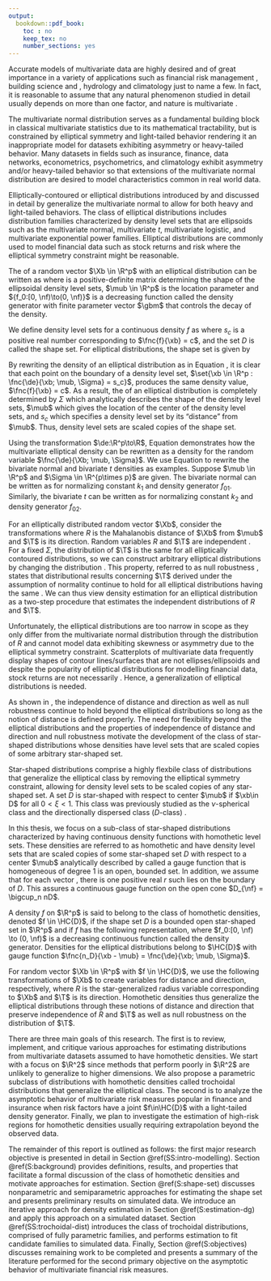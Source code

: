 ```yaml
---
output:
  bookdown::pdf_book:
    toc : no
    keep_tex: no
    number_sections: yes
---
```


<!-- This section is mandatory! -->

<!-- Proposal -->

Accurate models of multivariate data are highly desired and of great importance in a variety of applications such as financial risk management \citep{McNeil2015}, building science and \mbox{engineering \citep{Dukhan2021, Chen2019}}, hydrology and climatology \citep{Maity2018} just to name a few. In fact, it is reasonable to assume that any natural phenomenon studied in detail usually depends on more than one factor, and nature is multivariate \mbox{\citep[Ch. 2]{Bohm2013}}.

The multivariate normal distribution serves as a fundamental building block in classical multivariate statistics due to its mathematical tractability, but is constrained by elliptical symmetry and light-tailed behavior rendering it an inappropriate model for datasets exhibiting asymmetry or heavy-tailed behavior. Many datasets in fields such as insurance, finance, data networks, econometrics, psychometrics, and climatology exhibit asymmetry and/or heavy-tailed behavior \mbox{\citep{Genton2004, Resnick2007}} so that extensions of the multivariate normal distribution are desired to model characteristics common in real world data.

Elliptically-contoured or elliptical distributions introduced by \mbox{\citet{Kelker1970}} and discussed in detail by \mbox{\citet{Fang1990}} generalize the multivariate normal to allow for both heavy and light-tailed behaviors. The class of elliptical distributions includes distribution families characterized by density level sets that are ellipsoids such as the multivariate normal, multivariate $t$, multivariate logistic, and multivariate exponential power families. Elliptical distributions are commonly used to model financial data such as stock returns and risk \mbox{\citep{McNeil2015}} where the elliptical symmetry constraint might be reasonable.

The \ac{pdf} of a random vector $\Xb \in \R^p$ with an elliptical distribution can be written as \eeq[elliptical-pdf]{
  \fnc{f}{\xb} = \fnc{f_0}{\fnc{\de}{\xb; \mub, \Sigma}; \gbm},
} where \mbox{$\Sigma \in \R^{p\times p}$} is a positive-definite matrix determining the shape of the ellipsoidal density level sets, $\mub \in \R^p$ is the location parameter and ${f_0:[0, \nf)\to(0, \nf)}$ is a decreasing function called the density generator with finite parameter vector $\gbm$ that controls the decay of the density.

We define density level sets for a continuous density $f$ as \eeq[density-level-set]{
  \set{f > c} \coloneqq \set{\xb \in \R^p : \fnc{f}{\xb} > c} = s_c D, \qquad 0 < c < c_0 \coloneqq \sup f,
} where $s_c$ is a positive real number corresponding to $\fnc{f}{\xb} = c$, and the set $D$ is called the shape set. For elliptical distributions, the shape set is given by \eqq{
  D = \set{\xb \in \R^p : \fnc{\de}{\xb; \mub, \Sigma} < 1}.
}

By rewriting the density of an elliptical distribution as in Equation \nolinebreak\eqref{Eq:elliptical-pdf}, it is clear that each point on the boundary of a density level set, $\set{\xb \in \R^p : \fnc{\de}{\xb; \mub, \Sigma} = s_c}$, produces the same density value, $\fnc{f}{\xb} = c$. As a result, the \ac{pdf} of an elliptical distribution is completely determined by $\Sigma$ which analytically describes the shape of the density level sets, $\mub$ which gives the location of the center of the density level sets, and $s_c$ which specifies a density level set by its "distance" from $\mub$. Thus, density level sets are scaled copies of the shape set.

Using the transformation $\de:\R^p\to\R$, Equation \eqref{Eq:elliptical-pdf} demonstrates how the multivariate elliptical density can be rewritten as a density for the random variable $\fnc{\de}{\Xb; \mub, \Sigma}$. We use Equation \eqref{Eq:elliptical-pdf} to rewrite the bivariate normal and bivariate $t$ densities as examples. Suppose $\mub \in \R^p$ and $\Sigma \in \R^{p\times p}$ are given. The bivariate normal \ac{pdf} can be written as \begin{align*}
  \fnc{f}{\xb; \mub, \Sigma} &= k_1\expo{-\frac{1}{2}\paren{\xb - \mub}\tr\Sigma^{-1}\paren{\yb - \mub}}
    = k_1\expo{-\frac{\fnc{\de}{\xb; \mub, \Sigma}^2}{2}} 
    = \fnc{f_{01}}{\fnc{\de}{\xb; \mub, \Sigma}},
  \end{align*}
for normalizing constant $k_1$ and density generator $f_{01}$. Similarly, the bivariate $t$ \ac{pdf} can be written as \begin{align*}
  \fnc{f}{\xb; \mub, \Sigma, \nu} &= k_2\brac{1 + \frac{1}{\nu}\paren{\xb - \mub}\tr\Sigma^{-1}\paren{\xb - \mub}}^{-\frac{\nu + 2}{2}}
    = k_2\brac{1 + \frac{\fnc{\de}{\xb; \mub, \Sigma}^2}{\nu}}^{-\frac{\nu + 2}{2}} 
    = \fnc{f_{02}}{\fnc{\de}{\xb; \mub, \Sigma}},
  \end{align*}
for normalizing constant $k_2$ and density generator $f_{02}$.

For an elliptically distributed random vector $\Xb$, consider the transformations \eqq{
  R = \fnc{\de}{\Xb; \mub, \Sigma} \qquad \text{and} \qquad \T = \frac{\Xb}{R},
} where $R$ is the Mahalanobis distance of $\Xb$ from $\mub$ and $\T$ is its direction. Random variables $R$ and $\T$ are independent \mbox{\citep{Kamiya2008}}. For a fixed $\Sigma$, the distribution of $\T$ is the same for all elliptically contoured distributions, so we can construct arbitrary elliptical distributions by changing the distribution \mbox{of $R$}. This property, referred to as null robustness \citep{Kariya1989}, states that distributional results concerning $\T$ derived under the assumption of normality continue to hold for all elliptical distributions having the same \mbox{$\Sigma$ \citep{Kamiya2008}}. We can thus view density estimation for an elliptical distribution as a two-step procedure that estimates the independent distributions of $R$ and $\T$.

Unfortunately, the elliptical distributions are too narrow in scope as they only differ from the multivariate normal distribution through the distribution of $R$ and cannot model data exhibiting skewness or asymmetry due to the elliptical symmetry constraint. Scatterplots of multivariate data frequently display shapes of contour lines/surfaces that are not ellipses/ellipsoids \citep{Liebscher2020} and despite the popularity of elliptical distributions for modelling financial data, stock returns are not necessarily \mbox{elliptical \citep{Chicheportiche2012}}. Hence, a generalization of elliptical distributions is needed.

As shown in \citet{Kamiya2008}, the independence of distance and direction as well as null robustness continue to hold beyond the elliptical distributions so long as the notion of distance is defined properly. The need for flexibility beyond the elliptical distributions and the properties of independence of distance and direction and null robustness motivate the development of the class of star-shaped distributions whose densities have level sets that are scaled copies of some arbitrary star-shaped set.

Star-shaped distributions \citep{Kamiya2008} comprise a highly flexbile class of distributions that generalize the elliptical class by removing the elliptical symmetry constraint, allowing for density level sets to be scaled copies of any star-shaped set. A set $D$ is star-shaped with respect to center $\mub$ if $\xb\in D$ \mbox{implies $\xi\xb + \paren{1-\xi}\mub \in D$} for all $0 < \xi < 1$. This class was previously studied as the $\nu$-spherical class \citep{Fernandez1995} and the directionally dispersed class ($D$-class) \citep{Ferreira2005}.

In this thesis, we focus on a sub-class of star-shaped distributions characterized by having continuous density functions with homothetic level sets. These densities are referred to as homothetic \mbox{densities \citep{Balkema2010}} and have density level sets that are scaled copies of some star-shaped set $D$ with respect to a center $\mub$ analytically described by \mbox{function $n_D:\R^p \to [0, \nf)$} called a gauge function that is homogeneous of degree $1$ \mbox{and $D = \set{\xb \in \R^p | \fnc{n_D}{\xb - \mub} < 1}$} is an open, bounded set. In addition, we assume that for each vector \mbox{$\paren{\xb-\mub} \in D$}, there is one positive real $r$ such \mbox{that $r\cdot\paren{\xb-\mub}$} lies on the boundary of $D$. This assures a continuous gauge function on the open cone $D_{\nf} = \bigcup_n nD$.

A density $f$ on $\R^p$ is said to belong to the class of homothetic densities, denoted $f \in \HC{D}$, if the shape set $D$ is a bounded open star-shaped set in $\R^p$ and if $f$ has the following representation, \eeq[star-pdf]{
  \fnc{f}{\xb} = \fnc{f_0}{\fnc{n_D}{\xb - \mub}},
} where $f_0:[0, \nf) \to (0, \nf)$ is a decreasing continuous function called the density generator. Densities for the elliptical distributions belong to $\HC{D}$ with gauge function $\fnc{n_D}{\xb - \mub} = \fnc{\de}{\xb; \mub, \Sigma}$.

For random vector $\Xb \in \R^p$ with \ac{pdf} $f \in \HC{D}$, we use the following transformations of $\Xb$ to create variables for distance and direction, respectively, \eqq{
  R = \fnc{n_D}{\Xb - \mub} \qquad \text{and} \qquad \T = \frac{\Xb}{R},
} where $R$ is the star-generalized radius variable \citep{Liebscher2016} corresponding to $\Xb$ and $\T$ is its direction. Homothetic densities thus generalize the elliptical distributions through these notions of distance and direction that preserve independence of $R$ and $\T$ as well as null robustness on the distribution of $\T$.

There are three main goals of this research. The first is to review, implement, and critique various approaches for estimating distributions from multivariate datasets assumed to have homothetic densities. We start with a focus on $\R^2$ since methods that perform poorly in $\R^2$ are unlikely to generalize to higher dimensions. We also propose a parametric subclass of distributions with homothetic densities called trochoidal distributions that generalize the elliptical class. The second is to analyze the asymptotic behavior of multivariate risk measures popular in finance and insurance when risk factors have a joint \ac{pdf} $f\in\HC{D}$ with a light-tailed density generator. Finally, we plan to investigate the estimation of high-risk regions for homothetic densities usually requiring extrapolation beyond the observed data.

The remainder of this report is outlined as follows: the first major research objective is presented in detail in Section \@ref(SS:intro-modelling). Section \@ref(S:background) provides definitions, results, and properties that facilitate a formal discussion of the class of homothetic densities and motivate approaches for estimation. Section \@ref(S:shape-set) discusses nonparametric and semiparametric approaches for estimating the shape set and presents preliminary results on simulated data. We introduce an iterative approach for density estimation in Section \@ref(S:estimation-dg) and apply this approach on a simulated dataset. Section \@ref(SS:trochoidal-dist) introduces the class of trochoidal distributions, comprised of fully parametric families, and performs \ac{ml} estimation to fit candidate families to simulated data. Finally, Section \@ref(S:objectives) discusses remaining work to be completed and presents a summary of the literature performed for the second primary objective on the asymptotic behavior of multivariate financial risk measures.

<!-- Remove these to be completed sections to the end -->
<!-- ## Estimation of High Risk Regions for Light-tailed Random Vectors {#SS:intro-risk-regions} -->

<!-- Work is not yet underway on this objective. -->


<!-- Despite the approach outlined in the previous paragraph, there are no strict guidelines or consensus that says we must estimate the shape set first and then the density generator. In addition, various techniques are available for estimating the boundary of the shape set when it is a continuous function through a cloud of data points. Similarly, there are many valid approaches that enable us to estimate $f_0$ as a univariate function of star-generalized radius variables. However, there are no general estimation procedures in the literature able to simultaneously estimate both $D$ and $f_0$ for a distribution $F \in \HC{D}$ when the appropriate parametric forms are not known. Therefore, a primary goal of this research is to compare different procedures in the literature that are appropriate for estimating $f_0$, $n_D$, and $\mub$ individually, and then devise an approach that estimates the distribution $F \in \HC{D}$ by estimating all quantities either sequentially or simultaneously. -->

<!-- A semiparametric and parametric approach to estimating a star-shaped distributon is introduced in \citet{Liebscher2016}. In both instances, the shape set is assumed to be a functional with a known parametric form allowing for maximum likelihood estimation. The semiparametric approach estimates $f_0$ nonparametrically while the fully parametric approach assumes a known parametric form for $f_0$ and estimates all parameters for $f_0$ and $D$ simultaneously. Advantages of the parametric approach are that we can find maximum likelihood estimators which have optimal properties in terms of mean-squared error. However, this requires we know the correct parametric forms. -->

<!-- The desire for parametric forms motivates to the parametric models introduced in \citet{Liebscher2020} which are able to model an impressive range of shape sets using a parsimonious parametric form. Continuing in this vein, we propose the use of epitrochoids to model the shape of density level sets and refer to the class of distributions whose density level sets can be modelled as such as trochoidal distributions. Epitrochoids are functions formed by a generating point of distance $d$ from the center of a circle with radius $r$, called the rolling circle, as it rolls along the outside of a circle with radius $R$ called the fixed circle. We propose that the trochoidal distribution family can generate a wider range of shape sets than those of \citet{Liebscher2016} and \citet{Liebscher2020} using only 3 parameters. Restrictions must be placed on these parameters so that the resulting distributions with trochoidal shape sets are identifiable. -->

<!-- A shortcoming of the classes of star-shaped distributions introduced in \citet{Liebscher2016} and \citet{Liebscher2020} as well as the trochoidal distributions is that they require some sort of symmetry in the data in order to be the appropriate parametric form. However, we propose that the trochoidal class is the most flexible and therefore offers a promising parameterization covering a significant range of distributions in $\HC{D}$. For example, trochoids can be used to model shape sets that are =elliptical or $\ell_q$-norms for $q \in \set{(0, 1], 2, \nf}$. This list is not meant to be exhaustive, but demonstrates that trochoidal distributions can model common shape sets in addition to a wide range of others. -->

<!-- Modeling multivariate data with a distribution $F \in \HC{D}$ is desirable and has certain advantages. First, $\HC{D}$ is a highly flexible class of distributions covering the popular elliptical class while also being able to model complex asymmetric dependence structures in various directions. Second, distributions in $\HC{D}$ have the characteristic of being entirely defined by the quantities $\mub$, $D$, and $f_0$, where given one quantity the others can be interchanged and chosen freely. This reduces a potentially complex optimization problem to a sequence of simpler optimizations for each quantity. Third, since density level sets inherit the shape of $D$, knowledge of $D$ reduces multivariate analysis to a univariate problem involving only the star-generalized radius variables. For example, we can apply univariate extreme value theory to estimate multivariate risk regions with little or no data by using the quantiles of the star-generalized radius variables as opposed to applying multivariate techniques. Thus, a tertiary goal of this research is to perform multivariate analysis on extreme risk regions with applications to finance. -->

<!-- While the bivariate setting is often used to introduce and demonstrate various techniques, a quaternary goal of this research is to generalize to higher dimensions. The literature on estimation of star-shaped distributions in more than 2-dimensions is sparse. In particular, we want to devise and apply techniques that show promising performance in 3-dimensions.  -->

<!-- There are other generalizations of elliptical distributions such as the skew-elliptical distributions \citep{Genton2004} that remove the elliptical restriction on the shape of density level sets. However, the skew-elliptical distributions take a different approach in generalizing elliptical distributions that do not require the decomposition of the roles of vector length and direction in the density. As a result, the skew-elliptical distributions are a separate class of distributions from $\HC{D}$ and are not considered. -->

<!-- The rest of this report is outlined as follows: Section \@ref(background) introduces the notation and definitions as well as justifying some fundamental results needed to perform estimation of distributions in $\HC{D}$. Section \@ref(estimation) outlines the different estimation approaches that are either available in the literature or introduced here for the shape set and the density generating function. Section \@ref(simulation) provides algorithms to reproduce the simulations from this report and analyzes the properties of the simulated datasets to validate the algorithms and discern any unexpected results due to sampling variability. Section \@ref(results) proposes approaches to estimating $F \in \HC{D}$ by analyzing the different techniques of Section \@ref(estimation) and combining estimators for location, shape set, and density generator to find a general approach for estimating the entire distribution. Section \@ref(conclusion) offers a concluding discussion of the most common problems encountered during the course of this research, and how those problems were either overcome or provide areas for future research. -->